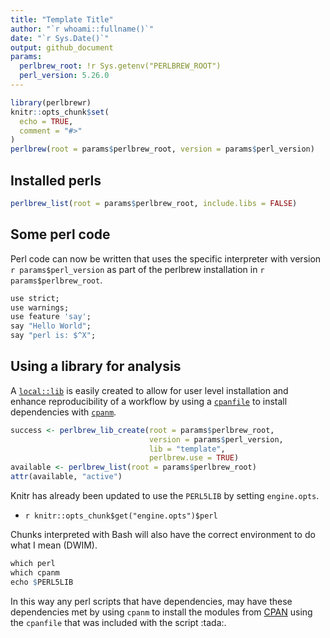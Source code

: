 ```yaml
---
title: "Template Title"
author: "`r whoami::fullname()`"
date: "`r Sys.Date()`"
output: github_document
params:
  perlbrew_root: !r Sys.getenv("PERLBREW_ROOT")
  perl_version: 5.26.0
---
```


```r
library(perlbrewr)
knitr::opts_chunk$set(
  echo = TRUE,
  comment = "#>"
)
perlbrew(root = params$perlbrew_root, version = params$perl_version)
```

## Installed perls

```r
perlbrew_list(root = params$perlbrew_root, include.libs = FALSE)
```


## Some perl code

Perl code can now be written that uses the specific interpreter with version
``r params$perl_version`` as part of the perlbrew installation in
``r params$perlbrew_root``.

```r
use strict;
use warnings;
use feature 'say';
say "Hello World";
say "perl is: $^X";
```


## Using a library for analysis

A [`local::lib`](https://metacpan.org/pod/local::lib) is easily created to
allow for user level installation and enhance reproducibility of a workflow
by using a [`cpanfile`](https://metacpan.org/pod/cpanfile) to install
dependencies with [`cpanm`](https://metacpan.org/pod/cpanm).

```r
success <- perlbrew_lib_create(root = params$perlbrew_root,
                               version = params$perl_version,
                               lib = "template",
                               perlbrew.use = TRUE)
available <- perlbrew_list(root = params$perlbrew_root)
attr(available, "active")
```

Knitr has already been updated to use the `PERL5LIB` by setting `engine.opts`.

* ``r knitr::opts_chunk$get("engine.opts")$perl``

Chunks interpreted with Bash will also have the correct environment to do what
I mean (DWIM).
```r
which perl
which cpanm
echo $PERL5LIB
```

In this way any perl scripts that have dependencies, may have these
dependencies met by using `cpanm` to install the modules from
[CPAN](https://metacpan.org) using the `cpanfile` that was included with the
script :tada:.
